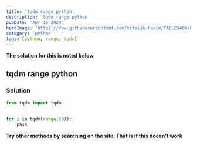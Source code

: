 ```yaml
---
title: 'tqdm range python'
description: 'tqdm range python'
pubDate: 'Apr 16 2024'
heroImage: 'https://raw.githubusercontent.com/vitalik-hakim/TABLES404/main/error_b/python.jpg'
category: 'python'
tags: [python, range, tqdm]
---
```


**The solution for this is noted below**

## tqdm range python

### Solution

```python
from tqdm import tqdm
 
 
for i in tqdm(range(69)):
    pass
```

**Try other methods by searching on the site. That is if this doesn't work**
